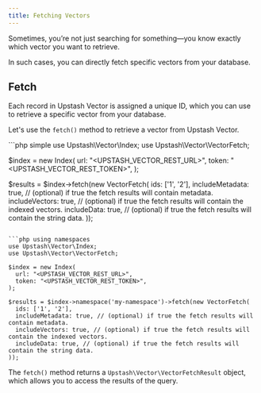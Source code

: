 ```yaml
---
title: Fetching Vectors
---
```


Sometimes, you’re not just searching for something—you know exactly which vector you want to retrieve.

In such cases, you can directly fetch specific vectors from your database.

## Fetch

Each record in Upstash Vector is assigned a unique ID, which you can use to retrieve a specific vector from your database.

Let's use the `fetch()` method to retrieve a vector from Upstash Vector.

<CodeGroup>
```php simple
use Upstash\Vector\Index;
use Upstash\Vector\VectorFetch;

$index = new Index(
  url: "<UPSTASH_VECTOR_REST_URL>",
  token: "<UPSTASH_VECTOR_REST_TOKEN>",
);

$results = $index->fetch(new VectorFetch(
  ids: ['1', '2'],
  includeMetadata: true, // (optional) if true the fetch results will contain metadata.
  includeVectors: true, // (optional) if true the fetch results will contain the indexed vectors.
  includeData: true, // (optional) if true the fetch results will contain the string data.
));
```

```php using namespaces
use Upstash\Vector\Index;
use Upstash\Vector\VectorFetch;

$index = new Index(
  url: "<UPSTASH_VECTOR_REST_URL>",
  token: "<UPSTASH_VECTOR_REST_TOKEN>",
);

$results = $index->namespace('my-namespace')->fetch(new VectorFetch(
  ids: ['1', '2'],
  includeMetadata: true, // (optional) if true the fetch results will contain metadata.
  includeVectors: true, // (optional) if true the fetch results will contain the indexed vectors.
  includeData: true, // (optional) if true the fetch results will contain the string data.
));
```
</CodeGroup>

The `fetch()` method returns a `Upstash\Vector\VectorFetchResult` object, which allows you to access the results of the query.